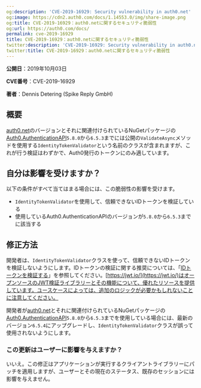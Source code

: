 ```yaml
---
og:description: 'CVE-2019-16929: Security vulnerability in auth0.net'
og:image: https://cdn2.auth0.com/docs/1.14553.0/img/share-image.png
og:title: CVE-2019-16929：auth0.netに関するセキュリティ脆弱性
og:url: https://auth0.com/docs/
permalink: cve-2019-16929
title: CVE-2019-16929：auth0.netに関するセキュリティ脆弱性
twitter:description: 'CVE-2019-16929: Security vulnerability in auth0.net'
twitter:title: CVE-2019-16929：auth0.netに関するセキュリティ脆弱性
---
```


**公開日**：2019年10月03日

**CVE番号**：CVE-2019-16929

**著者**：Dennis Detering (Spike Reply GmbH)

## 概要

[auth0.net](https://github.com/auth0/auth0.net)のバージョンとそれに関連付けられているNuGetパッケージの[Auth0.AuthenticationAPI](https://www.nuget.org/packages/Auth0.AuthenticationApi/)`5.8.0`から`6.5.3`までには公開の`ValidateAsync`メソッドを使用する`IdentityTokenValidator`という名前のクラスが含まれますが、これが行う検証はわずかで、Auth0発行のトークンにのみ適しています。

## 自分は影響を受けますか？

以下の条件がすべて当てはまる場合には、この脆弱性の影響を受けます。

* `IdentityTokenValidator`を使用して、信頼できないIDトークンを検証している
* 使用しているAuth0.AuthenticationAPIのバージョンが`5.8.0`から`6.5.3`までに該当する

## 修正方法

開発者は、`IdentityTokenValidator`クラスを使って、信頼できないIDトークンを検証しないようにします。IDトークンの検証に関する推奨については、「[IDトークンを検証する](/security/tokens/id-tokens/validate-id-tokens)」を参照してください。[https://jwt.io/](https://jwt.io/)はオープンソースのJWT検証ライブラリーとその機能について、優れたリソースを提供しています。ユースケースによっては、追加のロジックが必要かもしれないことに注意してください。

開発者が[auth0.net](https://github.com/auth0/auth0.net)とそれに関連付けられているNuGetパッケージの[Auth0.AuthenticationAPI](https://www.nuget.org/packages/Auth0.AuthenticationApi/)`5.8.0`から`6.5.3`までを使用している場合には、最新のバージョン`6.5.4`にアップグレードし、`IdentityTokenValidator`クラスが誤って使用されないようにします。

### この更新はユーザーに影響を与えますか？

いいえ。この修正はアプリケーションが実行するクライアントライブラリーにパッチを適用しますが、ユーザーとその現在のステータス、既存のセッションには影響を与えません。